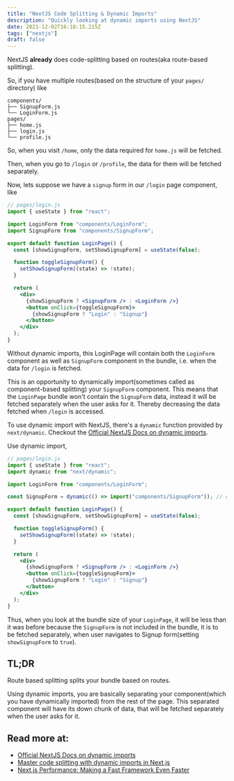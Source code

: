 ```yaml
---
title: "NextJS Code Splitting & Dynamic Imports"
description: "Quickly looking at dynamic imports using NextJS"
date: 2021-12-02T16:18:15.215Z
tags: ["nextjs"]
draft: false
---
```


NextJS **already** does code-splitting based on routes(aka route-based splitting).

So, if you have multiple routes(based on the structure of your `pages/` directory) like

```
components/
├── SignupForm.js
└── LoginForm.js
pages/
├── home.js
├── login.js
└── profile.js
```

So, when you visit `/home`, only the data required for `home.js` will be fetched.

Then, when you go to `/login` or `/profile`, the data for them will be fetched separately.

Now, lets suppose we have a `signup` form in our `/login` page component, like

```jsx
// pages/login.js
import { useState } from "react";

import LoginForm from "components/LoginForm";
import SignupForm from "components/SignupForm";

export default function LoginPage() {
  const [showSignupForm, setShowSignupForm] = useState(false);

  function toggleSignupForm() {
    setShowSignupForm((state) => !state);
  }

  return (
    <div>
      {showSignupForm ? <SignupForm /> : <LoginForm />}
      <button onClick={toggleSignupForm}>
        {showSignupForm ? "Login" : "Signup"}
      </button>
    </div>
  );
}
```

Without dynamic imports, this LoginPage will contain both the `LoginForm` component as well as `SignupForm` component in the bundle, i.e. when the data for `/login` is fetched.

This is an opportunity to dynamically import(sometimes called as component-based splitting) your `SignupForm` component. This means that the `LoginPage` bundle won't contain the `SignupForm` data, instead it will be fetched separately when the user asks for it. Thereby decreasing the data fetched when `/login` is accessed.

To use dynamic import with NextJS, there's a `dynamic` function provided by `next/dynamic`. Checkout the [Official NextJS Docs on dynamic imports](https://nextjs.org/docs/advanced-features/dynamic-import).

Use dynamic import,

```jsx
// pages/login.js
import { useState } from "react";
import dynamic from "next/dynamic";

import LoginForm from "components/LoginForm";

const SignupForm = dynamic(() => import("components/SignupForm")); // dynamically imported

export default function LoginPage() {
  const [showSignupForm, setShowSignupForm] = useState(false);

  function toggleSignupForm() {
    setShowSignupForm((state) => !state);
  }

  return (
    <div>
      {showSignupForm ? <SignupForm /> : <LoginForm />}
      <button onClick={toggleSignupForm}>
        {showSignupForm ? "Login" : "Signup"}
      </button>
    </div>
  );
}
```

Thus, when you look at the bundle size of your `LoginPage`, it will be less than it was before because the `SignupForm` is not included in the bundle, it is to be fetched separately, when user navigates to Signup form(setting `showSignupForm` to `true`).

## TL;DR

Route based splitting splits your bundle based on routes.

Using dynamic imports, you are basically separating your component(which you have dynamically imported) from the rest of the page. This separated component will have its down chunk of data, that will be fetched separately when the user asks for it.

## Read more at:

- [Official NextJS Docs on dynamic imports](https://nextjs.org/docs/advanced-features/dynamic-import)
- [Master code splitting with dynamic imports in Next.js](https://daily.dev/blog/code-splitting-with-dynamic-imports-in-nextjs)
- [Next.js Performance: Making a Fast Framework Even Faster](https://calibreapp.com/blog/nextjs-performance)

